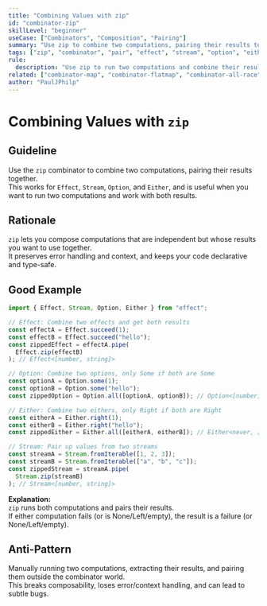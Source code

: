```yaml
---
title: "Combining Values with zip"
id: "combinator-zip"
skillLevel: "beginner"
useCase: ["Combinators", "Composition", "Pairing"]
summary: "Use zip to combine two computations, pairing their results together in Effect, Stream, Option, or Either."
tags: ["zip", "combinator", "pair", "effect", "stream", "option", "either"]
rule:
  description: "Use zip to run two computations and combine their results into a tuple, preserving error and context handling."
related: ["combinator-map", "combinator-flatmap", "combinator-all-race"]
author: "PaulJPhilp"
---
```


# Combining Values with `zip`

## Guideline

Use the `zip` combinator to combine two computations, pairing their results together.  
This works for `Effect`, `Stream`, `Option`, and `Either`, and is useful when you want to run two computations and work with both results.

## Rationale

`zip` lets you compose computations that are independent but whose results you want to use together.  
It preserves error handling and context, and keeps your code declarative and type-safe.

## Good Example

```typescript
import { Effect, Stream, Option, Either } from "effect";

// Effect: Combine two effects and get both results
const effectA = Effect.succeed(1);
const effectB = Effect.succeed("hello");
const zippedEffect = effectA.pipe(
  Effect.zip(effectB)
); // Effect<[number, string]>

// Option: Combine two options, only Some if both are Some
const optionA = Option.some(1);
const optionB = Option.some("hello");
const zippedOption = Option.all([optionA, optionB]); // Option<[number, string]>

// Either: Combine two eithers, only Right if both are Right
const eitherA = Either.right(1);
const eitherB = Either.right("hello");
const zippedEither = Either.all([eitherA, eitherB]); // Either<never, [number, string]>

// Stream: Pair up values from two streams
const streamA = Stream.fromIterable([1, 2, 3]);
const streamB = Stream.fromIterable(["a", "b", "c"]);
const zippedStream = streamA.pipe(
  Stream.zip(streamB)
); // Stream<[number, string]>
```

**Explanation:**  
`zip` runs both computations and pairs their results.  
If either computation fails (or is None/Left/empty), the result is a failure (or None/Left/empty).

## Anti-Pattern

Manually running two computations, extracting their results, and pairing them outside the combinator world.  
This breaks composability, loses error/context handling, and can lead to subtle bugs.